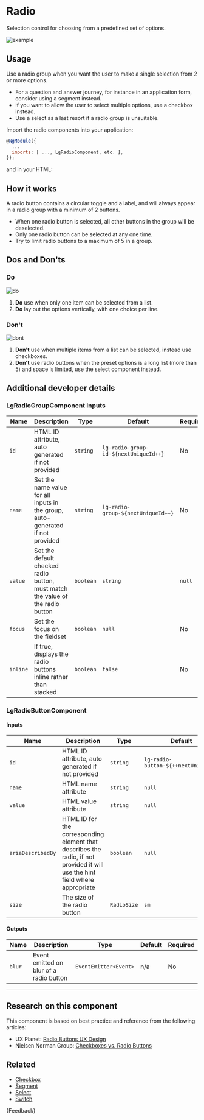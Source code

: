 
<Meta title="Components/Forms/Radio/Guide" />

# Radio

<p class="standfirst">Selection control for choosing from a predefined set of options.</p>

![example](docs/forms/radio/example.png)

## Usage

Use a radio group when you want the user to make a single selection from 2 or more options.

* For a question and answer journey, for instance in an application form, consider using a segment instead.
* If you want to allow the user to select multiple options, use a checkbox instead.
* Use a select as a last resort if a radio group is unsuitable.

Import the radio components into your application:

```js
@NgModule({
  ...
  imports: [ ..., LgRadioComponent, etc. ],
});
```

and in your HTML:

<Source of={RadioStories.radio} />

## How it works

A radio button contains a circular toggle and a label, and will always appear in a radio group with a minimum of 2 buttons.

* When one radio button is selected, all other buttons in the group will be deselected.
* Only one radio button can be selected at any one time.
* Try to limit radio buttons to a maximum of 5 in a group.

## Dos and Don'ts

### Do

![do](docs/forms/radio/do.png)

1. **Do** use when only one item can be selected from a list.
2. **Do** lay out the options vertically, with one choice per line.

### Don't

![dont](docs/forms/radio/dont.png)

1. **Don't** use when multiple items from a list can be selected, instead use checkboxes.
2. **Don't** use radio buttons when the preset options is a long list (more than 5) and space is limited, use the select component instead.

## Additional developer details

### LgRadioGroupComponent inputs

| Name     | Description                                                                    | Type                   | Default                               | Required |
|----------|--------------------------------------------------------------------------------|------------------------|---------------------------------------|----------|
| `id`     | HTML ID attribute, auto generated if not provided                              | `string`               | `lg-radio-group-id-${nextUniqueId++}` | No       |
| `name`   | Set the name value for all inputs in the group, auto-generated if not provided | `string`               | `lg-radio-group-${nextUniqueId++}`    | No       |
| `value`  | Set the default checked radio button, must match the value of the radio button | `boolean`  | `string` | `null`                                | No       |
| `focus`  | Set the focus on the fieldset                                                  | `boolean`              | `null`                                | No       |
| `inline` | If true, displays the radio buttons inline rather than stacked                 | `boolean`              | `false`                               | No       |

### LgRadioButtonComponent

#### Inputs

| Name              | Description                                                                                                                   | Type        | Default                             | Required |
|-------------------|-------------------------------------------------------------------------------------------------------------------------------|-------------|-------------------------------------|----------|
| `id`              | HTML ID attribute, auto generated if not provided                                                                             | `string`    | `lg-radio-button-${++nextUniqueId}` | No       |
| `name`            | HTML name attribute                                                                                                           | `string`    | `null`                              | Yes      |
| `value`           | HTML value attribute                                                                                                          | `string`    | `null`                              | Yes      |
| `ariaDescribedBy` | HTML ID for the corresponding element that describes the radio, if not provided it will use the hint field where appropriate  | `boolean`   | `null`                              | No       |
| `size`            | The size of the radio button                                                                                                  | `RadioSize` | `sm`                                | No       |

#### Outputs

| Name   | Description                             | Type                  | Default | Required |
|--------|-----------------------------------------|-----------------------|---------|----------|
| `blur` | Event emitted on blur of a radio button | `EventEmitter<Event>` | n/a     | No       |

***

## Research on this component

This component is based on best practice and reference from the following articles:

* UX Planet: <a href="https://uxplanet.org/radio-buttons-ux-design-588e5c0a50dc" target="_blank">Radio Buttons UX Design</a>
* Nielsen Norman Group: <a href="https://www.nngroup.com/articles/checkboxes-vs-radio-buttons/" target="_blank">Checkboxes vs. Radio Buttons</a>

## Related

* [Checkbox](./?path=/docs/components-forms-checkbox-guide--docs)
* [Segment](./?path=/docs/components-forms-segment-guide--docs)
* [Select](./?path=/docs/components-forms-select-guide--docs)
* [Switch](./?path=/docs/components-forms-switch-guide--docs)

<Markdown>
  {Feedback}
</Markdown>
